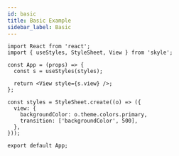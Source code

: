 ```yaml
---
id: basic
title: Basic Example
sidebar_label: Basic
---
```


```SnackPlayer name=Basic&description=Skyle%20Basic%20Example&dependencies=skyle
import React from 'react';
import { useStyles, StyleSheet, View } from 'skyle';

const App = (props) => {
  const s = useStyles(styles);

  return <View style={s.view} />;
};

const styles = StyleSheet.create((o) => ({
  view: {
    backgroundColor: o.theme.colors.primary,
    transition: ['backgroundColor', 500],
  },
}));

export default App;
```
